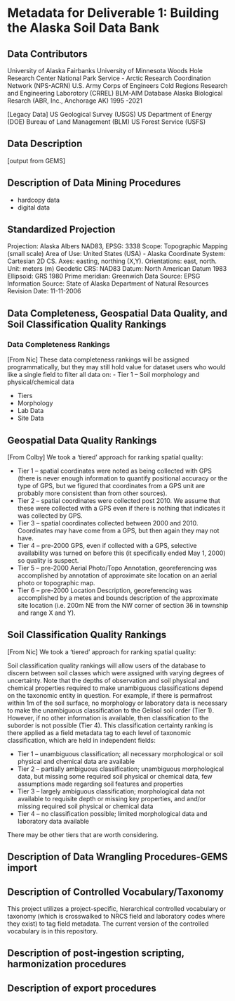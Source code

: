 # Metadata for Deliverable 1: Building the Alaska Soil Data Bank

## Data Contributors

University of Alaska Fairbanks University of Minnesota Woods Hole Research Center National Park Service - Arctic Research Coordination Network (NPS-ACRN) U.S. Army Corps of Engineers Cold Regions Research and Engineering Laborotory (CRREL) BLM-AIM Database Alaska Biological Resarch (ABR, Inc., Anchorage AK) 1995 -2021

\[Legacy Data\] US Geological Survey (USGS) US Department of Energy (DOE) Bureau of Land Management (BLM) US Forest Service (USFS)

## Data Description

\[output from GEMS\]

## Description of Data Mining Procedures

-   hardcopy data
-   digital data

## Standardized Projection

Projection: Alaska Albers NAD83, EPSG: 3338 Scope: Topographic Mapping (small scale) Area of Use: United States (USA) - Alaska Coordinate System: Cartesian 2D CS. Axes: easting, northing (X,Y). Orientations: east, north. Unit: meters (m) Geodetic CRS: NAD83 Datum: North American Datum 1983 Ellipsoid: GRS 1980 Prime meridian: Greenwich Data Source: EPSG Information Source: State of Alaska Department of Natural Resources Revision Date: 11-11-2006

## Data Completeness, Geospatial Data Quality, and Soil Classification Quality Rankings

### Data Completeness Rankings

\[From Nic\] These data completeness rankings will be assigned programmatically, but they may still hold value for dataset users who would like a single field to filter all data on: - Tier 1 -- Soil morphology and physical/chemical data

-   Tiers
-   Morphology
-   Lab Data
-   Site Data

## Geospatial Data Quality Rankings

\[From Colby\] We took a 'tiered' approach for ranking spatial quality:

-   Tier 1 -- spatial coordinates were noted as being collected with GPS (there is never enough information to quantify positional accuracy or the type of GPS, but we figured that coordinates from a GPS unit are probably more consistent than from other sources).
-   Tier 2 -- spatial coordinates were collected post 2010. We assume that these were collected with a GPS even if there is nothing that indicates it was collected by GPS.
-   Tier 3 -- spatial coordinates collected between 2000 and 2010. Coordinates may have come from a GPS, but then again they may not have.
-   Tier 4 -- pre-2000 GPS, even if collected with a GPS, selective availability was turned on before this (it specifically ended May 1, 2000) so quality is suspect.
-   Tier 5 -- pre-2000 Aerial Photo/Topo Annotation, georeferencing was accomplished by annotation of approximate site location on an aerial photo or topographic map.
-   Tier 6 -- pre-2000 Location Description, georeferencing was accomplished by a metes and bounds description of the approximate site location (i.e. 200m NE from the NW corner of section 36 in township and range X and Y).

## Soil Classification Quality Rankings

\[From Nic\] We took a 'tiered' approach for ranking spatial quality:

Soil classification quality rankings will allow users of the database to discern between soil classes which were assigned with varying degrees of uncertainty. Note that the depths of observation and soil physical and chemical properties required to make unambiguous classifications depend on the taxonomic entity in question. For example, if there is permafrost within 1m of the soil surface, no morphology or laboratory data is necessary to make the unambiguous classification to the Gelisol soil order (Tier 1). However, if no other information is available, then classification to the suborder is not possible (Tier 4). This classification certainty ranking is there applied as a field metadata tag to each level of taxonomic classification, which are held in independent fields:

-   Tier 1 -- unambiguous classification; all necessary morphological or soil physical and chemical data are available
-   Tier 2 -- partially ambiguous classification; unambiguous morphological data, but missing some required soil physical or chemical data, few assumptions made regarding soil features and properties
-   Tier 3 -- largely ambiguous classification; morphological data not available to requisite depth or missing key properties, and and/or missing required soil physical or chemical data
-   Tier 4 -- no classification possible; limited morphological data and laboratory data available

There may be other tiers that are worth considering.

## Description of Data Wrangling Procedures-GEMS import

## Description of Controlled Vocabulary/Taxonomy

This project utilizes a project-specific, hierarchical controlled vocabulary or taxonomy (which is crosswalked to NRCS field and laboratory codes where they exist) to tag field metadata. The current version of the controlled vocabulary is in this repository.

## Description of post-ingestion scripting, harmonization procedures

## Description of export procedures
